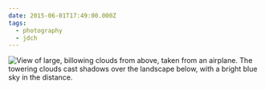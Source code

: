 ```yaml
---
date: 2015-06-01T17:49:00.000Z
tags:
  - photography
  - jdch
---
```

![View of large, billowing clouds from above, taken from an airplane. The towering clouds cast shadows over the landscape below, with a bright blue sky in the distance.](/assets/photos/20150601-IMG_1613.jpg)
